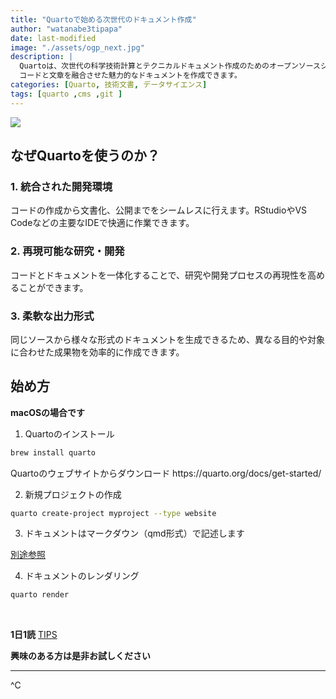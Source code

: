 ```yaml
---
title: "Quartoで始める次世代のドキュメント作成"
author: "watanabe3tipapa"
date: last-modified
image: "./assets/ogp_next.jpg"
description: |
  Quartoは、次世代の科学技術計算とテクニカルドキュメント作成のためのオープンソースシステムです。
  コードと文章を融合させた魅力的なドキュメントを作成できます。
categories: [Quarto, 技術文書, データサイエンス]
tags: [quarto ,cms ,git ]
---
```


![](./assets/quarto-logo.png)

## なぜQuartoを使うのか？

### 1. 統合された開発環境

コードの作成から文書化、公開までをシームレスに行えます。RStudioやVS Codeなどの主要なIDEで快適に作業できます。

### 2. 再現可能な研究・開発

コードとドキュメントを一体化することで、研究や開発プロセスの再現性を高めることができます。

### 3. 柔軟な出力形式

同じソースから様々な形式のドキュメントを生成できるため、異なる目的や対象に合わせた成果物を効率的に作成できます。

## 始め方

**macOSの場合です**

1.  Quartoのインストール

``` bash
brew install quarto
```

Quartoのウェブサイトからダウンロード https://quarto.org/docs/get-started/

2.  新規プロジェクトの作成

``` bash
quarto create-project myproject --type website
```

3.  ドキュメントはマークダウン（qmd形式）で記述します

[別途参照](https://app.gitbook.com/o/otUZXmogvWp2UEVLTZxq/s/kw1bgxylppcTuU0dGm1k/quarto)

4.  ドキュメントのレンダリング

``` bash
quarto render
```

<br>

**1日1読** [TIPS](https://mine-cetinkaya-rundel.github.io/quarto-tip-a-day/)

**興味のある方は是非お試しください**

------------------------------------------------------------------------

\^C